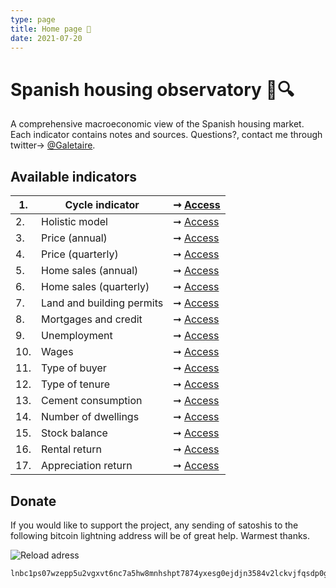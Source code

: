 ```yaml
---
type: page
title: Home page 🔬
date: 2021-07-20
---
```



# Spanish housing observatory 🏡🔍

A comprehensive macroeconomic view of the Spanish housing market. Each indicator contains notes and sources.
Questions?, contact me through twitter→ [@Galetaire](https://twitter.com/Galetaire).

## Available indicators

| 1. | Cycle indicator | ➞ [Access](posts/rainbow) |
| -- | ------------------------------- | --- |
| 2. | Holistic model | ➞ [Access](posts/six) |
| 3. | Price (annual) | ➞ [Access](posts/price) |
| 4. | Price (quarterly) | ➞ [Access](posts/pricequarter) |
| 5. | Home sales (annual) | ➞ [Access](posts/demography) |
| 6. | Home sales (quarterly) | ➞ [Access](posts/volume) |
| 7. | Land and building permits | ➞ [Access](posts/permits) |
| 8. | Mortgages and credit | ➞ [Access](posts/credit) |
| 9. | Unemployment | ➞ [Access](posts/labor) |
| 10. | Wages | ➞ [Access](posts/wages) |
| 11. | Type of buyer | ➞ [Access](posts/buyers) |
| 12. | Type of tenure | ➞ [Access](posts/tenure) |
| 13. | Cement consumption | ➞ [Access](posts/cement) |
| 14. | Number of dwellings | ➞ [Access](posts/stock) |
| 15. | Stock balance | ➞ [Access](posts/balance) |
| 16. | Rental return | ➞ [Access](posts/rent) |
| 17. | Appreciation return | ➞ [Access](posts/appreciation) |

## Donate

If you would like to support the project, any sending of satoshis to the following bitcoin lightning address will be of great help. Warmest thanks.

<Image
  src="/images/qrdonacions.png"
  alt="Reload adress"
  width={771}
  height={249}
  priority
  className="next-image"
/>

```
lnbc1ps07wzepp5u2vgxvt6nc7a5hw8mnhshpt7874yxesg0ejdjn3584v2lckvjfqsdp0g3hkuctrd9hjqnmzwdjhyanpw3hhy6fqfpsky6t5v96xwegxqyjw5q9qtzqqqqqq9qsqsp5pft9elfnv57hgr8nkk7s7ng9zsrqauczgxfxxjhdn30cv69avlysrzjqwryaup9lh50kkranzgcdnn2fgvx390wgj5jd07rwr3vxeje0glcllejaafcm7ya5sqqqqlgqqqqqeqqjqx6yd5jr709dpxkt33xgr9a4t4d9phtrk4slkznp2atm76hfuk8tqk3jwm4dy3hpzu26596j5yxt93lre0tstdywvgrusgfuepy56yxgqc0nt05
```
